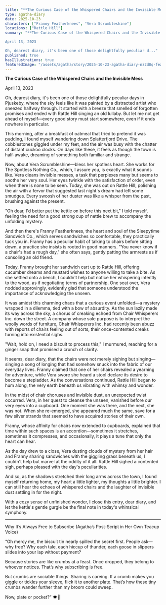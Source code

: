 ```yaml
---
title: "**The Curious Case of the Whispered Chairs and the Invisible Mess**"
type: agatha-diary
date: 2025-10-23
characters: ["Franny Featherknees", "Vera Scrumbleshine"]
locations: ["Rattle Hill"]
summary: "**The Curious Case of the Whispered Chairs and the Invisible Mess**

April 13, 2023

Oh, dearest diary, it's been one of those delightfully peculiar d..."
published: true
hasIllustrations: true
featuredImage: "/assets/agatha/story/2025-10-23-agatha-diary-nz2d0q-featured.png"
---
```


**The Curious Case of the Whispered Chairs and the Invisible Mess**

April 13, 2023

Oh, dearest diary, it's been one of those delightfully peculiar days in Pjuskeby, where the sky feels like it was painted by a distracted artist who sneezed halfway through. It started with a breeze that smelled of forgotten promises and ended with Rattle Hill singing an old lullaby. But let me not get ahead of myself—every good story must start somewhere, even if it ends nowhere in particular.

This morning, after a breakfast of oatmeal that tried to pretend it was pudding, I found myself wandering down Splatterfjord Drive. The cobblestones giggled under my feet, and the air was busy with the chatter of distant cuckoo clocks. On days like these, it feels as though the town is half-awake, dreaming of something both familiar and strange.

Now, about Vera Scrumbleshine—bless her spotless heart. She works for The Spotless Nothing Co., which, I assure you, is exactly what it sounds like. Vera cleans invisible messes, a task that perplexes many but seems to soothe her very soul. Her eyes twinkle with the satisfaction of order, even when there is none to be seen. Today, she was out on Rattle Hill, polishing the air with a fervor that suggested last night's dream had left some smudges. Every swoosh of her duster was like a whisper from the past, brushing against the present.

"Oh dear, I'd better put the kettle on before this next bit," I told myself, feeling the need for a good strong cup of nettle brew to accompany the unfolding mystery.

And then there's Franny Featherknees, the heart and soul of the Sleepytime Sandwich Co., which serves sandwiches so comfortable, they practically tuck you in. Franny has a peculiar habit of talking to chairs before sitting down, a practice she insists is rooted in good manners. "You never know if a chair's had a rough day," she often says, gently patting the armrests as if consoling an old friend.

<agatha-illustration src="/assets/agatha/story/2025-10-23-agatha-diary-nz2d0q-inline1.png" alt="Illustration for this story by Agatha Splint" position="right" />

Today, Franny brought her sandwich cart up to Rattle Hill, offering cucumber dreams and mustard wishes to anyone willing to take a bite. As she settled onto a bench, I couldn't help but notice her whispering intently to the wood, as if negotiating terms of partnership. One seat over, Vera nodded approvingly, evidently glad that someone understood the importance of acknowledging the unseen.

It was amidst this charming chaos that a curious event unfolded—a mystery wrapped in a dilemma, tied with a bow of absurdity. As the sun lazily made its way across the sky, a chorus of creaking echoed from Chair Whisperers Inc. down the street. A company whose sole purpose is to interpret the woolly words of furniture, Chair Whisperers Inc. had recently been abuzz with reports of chairs feeling out of sorts, their once-contented creaks turning into existential sighs.

"Wait, hold on, I need a biscuit to process this," I murmured, reaching for a ginger snap that promised a crunch of clarity.

It seems, dear diary, that the chairs were not merely sighing but singing—singing a song of longing that had somehow snuck into the fabric of our everyday lives. Franny claimed that one of her chairs revealed a yearning for adventure, while Vera swore she heard a stool declare its desire to become a stepladder. As the conversations continued, Rattle Hill began to hum along, the very earth beneath us vibrating with whimsy and wonder.

In the midst of chair choruses and invisible dust, an unexpected twist occurred. Vera, in her quest to cleanse the unseen, vanished before our very eyes into a cupboard. One moment she was there, and the next, she was not. When she re-emerged, she appeared much the same, save for a few silver strands that seemed to have acquired stories of their own.

Franny, whose affinity for chairs now extended to cupboards, explained that time within such spaces is an accordion—sometimes it stretches, sometimes it compresses, and occasionally, it plays a tune that only the heart can hear.

As the day drew to a close, Vera dusting clouds of mystery from her hair and Franny sharing sandwiches with the giggling grass beneath us, I couldn't help but marvel at the oddity of it all. Rattle Hill sighed a contented sigh, perhaps pleased with the day's peculiarities.

<agatha-illustration src="/assets/agatha/story/2025-10-23-agatha-diary-nz2d0q-inline2.png" alt="Another illustration for this story by Agatha Splint" position="left" />

And so, as the shadows stretched their long arms across the town, I found myself returning home, my heart a little lighter, my thoughts a little brighter. I can still hear the echoes of whispered chairs and the laughter of invisible dust settling in for the night.

With a cozy sense of unfinished wonder, I close this entry, dear diary, and let the kettle's gentle gurgle be the final note in today's whimsical symphony.

---

Why It’s Always Free to Subscribe
(Agatha’s Post-Script in Her Own Teacup Voice)

“Oh mercy me, the biscuit tin nearly spilled the secret first. People ask—why free? Why each tale, each hiccup of thunder, each goose in slippers slides into your lap without payment?

Because stories are like crumbs at a feast. Once dropped, they belong to whoever notices. That’s why subscribing is free.

But crumbs are sociable things. Sharing is careing. If a crumb makes you giggle or tickles your sleeve, flick it to another plate. That’s how these tiny crumbs wander further than my broom could sweep.

Now, plate or pocket?” 🍽️🍪
